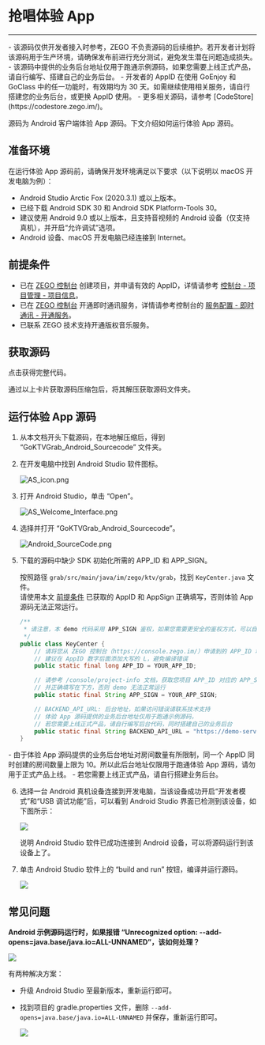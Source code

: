 # 抢唱体验 App

- - -

<Warning title="注意">
- 该源码仅供开发者接入时参考，ZEGO 不负责源码的后续维护。若开发者计划将该源码用于生产环境，请确保发布前进行充分测试，避免发生潜在问题造成损失。
- 该源码中提供的业务后台地址仅用于跑通示例源码，如果您需要上线正式产品，请自行编写、搭建自己的业务后台。
- 开发者的 AppID 在使用 GoEnjoy 和 GoClass 中的任一功能时，有效期均为 30 天。如需继续使用相关服务，请自行搭建您的业务后台，或更换 AppID 使用。
- 更多相关源码，请参考 [CodeStore](https://codestore.zego.im/)。
</Warning>

源码为 Android 客户端体验 App 源码。下文介绍如何运行体验 App 源码。

## 准备环境

在运行体验 App 源码前，请确保开发环境满足以下要求（以下说明以 macOS 开发电脑为例）：

- Android Studio Arctic Fox (2020.3.1) 或以上版本。
- 已经下载 Android SDK 30 和 Android SDK Platform-Tools 30。
- 建议使用 Android 9.0 或以上版本，且支持音视频的 Android 设备（仅支持真机），并开启“允许调试”选项。
- Android 设备、macOS 开发电脑已经连接到 Internet。


## 前提条件

- 已在 [ZEGO 控制台](https://console.zego.im/) 创建项目，并申请有效的 AppID，详情请参考 [控制台 - 项目管理 - 项目信息](/console/project-info)。
- 已在 [ZEGO 控制台](https://console.zego.im) 开通即时通讯服务，详情请参考控制台的 [服务配置 - 即时通讯 - 开通服务](https://doc-zh.zego.im/article/14994)。
- 已联系 ZEGO 技术支持开通版权音乐服务。

## 获取源码

<Card title="示例源码" href="https://codestore.zego.im/project/18">点击获得完整代码。</Card>

通过以上卡片获取源码压缩包后，将其解压获取源码文件夹。

## 运行体验 App 源码

1. 从本文档开头下载源码，在本地解压缩后，得到 “GoKTVGrab_Android_Sourcecode” 文件夹。

2. 在开发电脑中找到 Android Studio 软件图标。

    <Frame width="128" height="auto">
      <img src="https://storage.zego.im/sdk-doc/Pics/GoEnjoy/online_KTV/SampleCodes/AS_icon.png" alt="AS_icon.png"/>
    </Frame>

3. 打开 Android Studio，单击 “Open”。   

    <Frame width="512" height="auto" ><img src="https://storage.zego.im/sdk-doc/Pics/GoEnjoy/online_KTV/SampleCodes/AS_Welcome_Interface.png" alt="AS_Welcome_Interface.png"/></Frame>

4. 选择并打开 “GoKTVGrab_Android_Sourcecode”。

    <Frame width="512" height="auto" ><img src="https://storage.zego.im/sdk-doc/Pics/GoEnjoy/KTVGrab/Android/Android_SourceCode.png" alt="Android_SourceCode.png"/></Frame>

5. 下载的源码中缺少 SDK 初始化所需的 APP_ID 和 APP_SIGN。   

    按照路径 `grab/src/main/java/im/zego/ktv/grab`，找到 `KeyCenter.java` 文件。   
    请使用本文 [前提条件](./grab-the-mic.mdx#前提条件) 已获取的 AppID 和 AppSign 正确填写，否则体验 App 源码无法正常运行。

    ```java
    /**
     * 请注意，本 demo 代码采用 APP_SIGN 鉴权，如果您需要更安全的鉴权方式，可以自行切换为 Token 鉴权
     */
    public class KeyCenter {
        // 请将您从 ZEGO 控制台（https://console.zego.im/）申请到的 APP_ID 填写在下方
        // 建议在 AppID 数字后面添加大写的 L，避免编译错误
        public static final long APP_ID = YOUR_APP_ID;

        // 请参考 /console/project-info 文档，获取您项目 APP_ID 对应的 APP_SIGN（长度为 64 位的字符串）
        // 并正确填写在下方，否则 demo 无法正常运行
        public static final String APP_SIGN = YOUR_APP_SIGN;

        // BACKEND_API_URL: 后台地址，如果访问错误请联系技术支持
        // 体验 App 源码提供的业务后台地址仅用于跑通示例源码，
        // 若您需要上线正式产品，请自行编写后台代码，同时搭建自己的业务后台
        public static final String BACKEND_API_URL = "https://demo-server-sh.imzego.com";
    }
    ```

<Warning title="注意">
- 由于体验 App 源码提供的业务后台地址对房间数量有所限制，同一个 AppID 同时创建的房间数量上限为 10。所以此后台地址仅限用于跑通体验 App 源码，请勿用于正式产品上线。
- 若您需要上线正式产品，请自行搭建业务后台。
</Warning>

6. 选择一台 Android 真机设备连接到开发电脑，当该设备成功开启“开发者模式”和“USB 调试功能”后，可以看到 Android Studio 界面已检测到该设备，如下图所示：  

    <Frame width="512" height="auto"><img src="https://storage.zego.im/sdk-doc/Pics/GoEnjoy/LiveShow/android_device_detected.png" /></Frame>     

    说明 Android Studio 软件已成功连接到 Android 设备，可以将源码运行到该设备上了。

7. 单击 Android Studio 软件上的 “build and run” 按钮，编译并运行源码。  

    <Frame width="512" height="auto"><img src="https://storage.zego.im/sdk-doc/Pics/GoEnjoy/LiveShow/android_build_and_run.png" /></Frame>


## 常见问题

**Android 示例源码运行时，如果报错 “Unrecognized option: --add-opens=java.base/java.io=ALL-UNNAMED”，该如何处理？**

<Frame width="512" height="auto">
<img src="https://storage.zego.im/sdk-doc/Pics/GoEnjoy/AS_ALL_UNNAMED.png" />
</Frame>

有两种解决方案：

- 升级 Android Studio 至最新版本，重新运行即可。

- 找到项目的 gradle.properties 文件，删除 `--add-opens=java.base/java.io=ALL-UNNAMED` 并保存，重新运行即可。

    <Frame width="512" height="auto">
    <img src="https://storage.zego.im/sdk-doc/Pics/GoEnjoy/AS_ALL_UNNAMED_delete.png" />
    </Frame>

